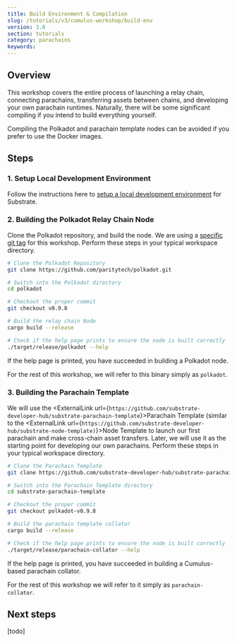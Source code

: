 ```yaml
---
title: Build Environment & Compilation
slug: /tutorials/v3/cumulus-workshop/build-env
version: 3.0 
section: tutorials
category: parachains
keywords:
---
```


## Overview

This workshop covers the entire process of launching a relay chain, connecting parachains,
transferring assets between chains, and developing your own parachain runtimes. Naturally, there
will be some significant compiling if you intend to build everything yourself.

Compiling the Polkadot and parachain template nodes can be avoided if you prefer to use the
Docker images.

## Steps 
### 1. Setup Local Development Environment

Follow the instructions here to [setup a local development environment](/docs/v3/getting-started/overview)
for Substrate.

### 2. Building the Polkadot Relay Chain Node

Clone the Polkadot repository, and build the node. We are using a
[specific git tag](/#versions-of-software) for this workshop. Perform these steps in your typical
workspace directory.

```bash
# Clone the Polkadot Repository
git clone https://github.com/paritytech/polkadot.git

# Switch into the Polkadot directory
cd polkadot

# Checkout the proper commit
git checkout v0.9.8

# Build the relay chain Node
cargo build --release

# Check if the help page prints to ensure the node is built correctly
./target/release/polkadot --help
```

If the help page is printed, you have succeeded in building a Polkadot node.

For the rest of this workshop, we will refer to this binary simply as `polkadot`.

### 3. Building the Parachain Template

We will use the <ExternalLink url={`https://github.com/substrate-developer-hub/substrate-parachain-template`}>Parachain Template </ExternalLink>
(similar to the <ExternalLink url={`https://github.com/substrate-developer-hub/substrate-node-template)`}>Node Template </ExternalLink>
to launch our first parachain and make cross-chain asset transfers. Later, we will
use it as the starting point for developing our own parachains. Perform these steps in your typical
workspace directory.

```bash
# Clone the Parachain Template
git clone https://github.com/substrate-developer-hub/substrate-parachain-template

# Switch into the Parachain Template directory
cd substrate-parachain-template

# Checkout the proper commit
git checkout polkadot-v0.9.8

# Build the parachain template collator
cargo build --release

# Check if the help page prints to ensure the node is built correctly
./target/release/parachain-collator --help
```

If the help page is printed, you have succeeded in building a Cumulus-based parachain collator.

For the rest of this workshop we will refer to it simply as `parachain-collator`.

## Next steps
[todo]